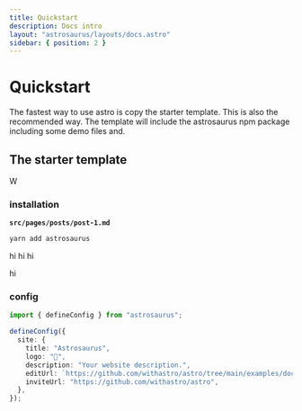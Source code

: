 ```yaml
---
title: Quickstart
description: Docs intro
layout: "astrosaurus/layouts/docs.astro"
sidebar: { position: 2 }
---
```



# Quickstart

The fastest way to use astro is copy the starter template. This is also the recommended way. The template will
include the astrosaurus npm package including some demo files and.

## The starter template

W

### installation

**`src/pages/posts/post-1.md`**

```bash
yarn add astrosaurus
```

<Note type="note">hi</Note>
<Note type="tip">hi</Note>
<Note type="caution">hi</Note>

<Note type="danger">hi</Note>

### config

```ts config.ts
import { defineConfig } from "astrosaurus";

defineConfig({
  site: {
    title: "Astrosaurus",
    logo: "🦕",
    description: "Your website description.",
    editUrl: `https://github.com/withastro/astro/tree/main/examples/docs`,
    inviteUrl: "https://github.com/withastro/astro",
  },
});
```
